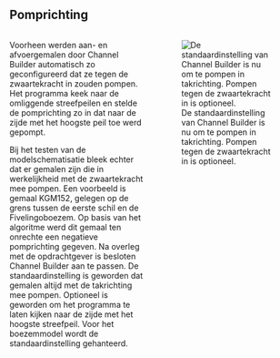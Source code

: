 ## Pomprichting

::: {.columns}
::: {.column width="50%"}
Voorheen werden aan- en afvoergemalen door Channel Builder automatisch zo geconfigureerd dat ze tegen de zwaartekracht in zouden pompen. Het programma keek naar de omliggende streefpeilen en stelde de pomprichting zo in  dat naar de zijde met het hoogste peil toe werd gepompt.

Bij het testen van de modelschematisatie bleek echter dat er gemalen zijn die in werkelijkheid met de zwaartekracht mee pompen. Een voorbeeld is gemaal KGM152, gelegen op de grens tussen de eerste schil en de Fivelingoboezem. Op basis van het algoritme werd dit gemaal ten onrechte een negatieve pomprichting gegeven. Na overleg met de opdrachtgever is besloten Channel Builder aan te passen. De standaardinstelling is geworden dat gemalen altijd met de takrichting mee pompen. Optioneel is geworden om het programma te laten kijken naar de zijde met het hoogste streefpeil. Voor het boezemmodel wordt de standaardinstelling gehanteerd. 
:::
::: {.column width="50%"}
![De standaardinstelling van Channel Builder is nu om te pompen in takrichting. Pompen tegen de zwaartekracht in is optioneel.](../img/channel_builder_pomprichting.png)

:::
:::